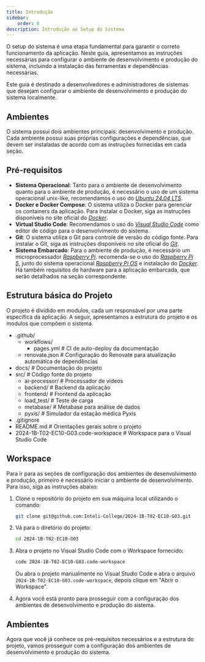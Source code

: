 ```yaml
---
title: Introdução
sidebar:
    order: 0
description: Introdução ao Setup do Sistema
---
```



O setup do sistema é uma etapa fundamental para garantir o correto funcionamento da aplicação. Neste guia, apresentamos as instruções necessárias para configurar o ambiente de desenvolvimento e produção do sistema, incluindo a instalação das ferramentas e dependências necessárias.

<Aside>Este guia é destinado a desenvolvedores e administradores de sistemas que desejam configurar o ambiente de desenvolvimento e produção do sistema localmente.</Aside>

## Ambientes

O sistema possui dois ambientes principais: desenvolvimento e produção. Cada ambiente possui suas próprias configurações e dependências, que devem ser instaladas de acordo com as instruções fornecidas em cada seção.

## Pré-requisitos

-   **Sistema Operacional**: Tanto para o ambiente de desenvolvimento quanto para o ambiente de produção, é necessário o uso de um sistema operacional unix-like, recomendamos o uso do [_Ubuntu 24.04 LTS_](https://ubuntu.com/download/desktop).
-   **Docker e Docker Compose**: O sistema utiliza o Docker para gerenciar os containers da aplicação. Para instalar o Docker, siga as instruções disponíveis no site oficial do [_Docker_](https://docs.docker.com/get-docker/).
-   **Virtual Studio Code**: Recomendamos o uso do [_Visual Studio Code_](https://code.visualstudio.com/) como editor de código para o desenvolvimento do sistema.
-   **Git**: O sistema utiliza o Git para controle de versão do código fonte. Para instalar o Git, siga as instruções disponíveis no site oficial do [_Git_](https://git-scm.com/).
-   **Sistema Embarcado**: Para o ambiente de produção, é necessário um microprocessador [_Raspberry Pi_](https://www.raspberrypi.org/). recomenda-se o uso do [_Raspberry Pi 5_](https://www.raspberrypi.com/products/raspberry-pi-5/), junto do sistema operacional [_Raspberry Pi OS_](https://www.raspberrypi.org/software/) e instalação do [_Docker_](https://docs.docker.com/get-docker/). Há também requisitos de hardware para a aplicação embarcada, que serão detalhados na seção correspondente.

## Estrutura básica do Projeto

O projeto é dividido em modulos, cada um responsável por uma parte específica da aplicação. A seguir, apresentamos a estrutura do projeto e os modulos que compõem o sistema.


<FileTree>

-   .github/
    -   workflows/
        -   pages.yml # CI de auto-deploy da documentação
    -   renovate.json # Configuração do Renovate para atualização automática de dependências
-   docs/ # Documentação do projeto
-   src/ # Código fonte do projeto
    -   ai-processor/ # Processador de vídeos
    -   backend/ # Backend da aplicação
    -   frontend/ # Frontend da aplicação
    -   load_test/ # Teste de carga
    -   metabase/ # Metabase para análise de dados
    -   pyxis/ # Simulador da estação médica Pyxis
-   .gitignore
-   README.md # Orientações gerais sobre o projeto
-   2024-1B-T02-EC10-G03.code-workspace # Workspace para o Visual Studio Code

</FileTree>

## Workspace

Para ir para as seções de configuração dos ambientes de desenvolvimento e produção, primeiro é necessário iniciar o ambiente de desenvolvimento. Para isso, siga as instruções abaixo:


<Steps>

1. Clone o repositório do projeto em sua máquina local utilizando o comando:

    ```bash title="Terminal"
    git clone git@github.com:Inteli-College/2024-1B-T02-EC10-G03.git
    ```

2. Vá para o diretório do projeto:

    ```bash title="Terminal"
    cd 2024-1B-T02-EC10-G03
    ```

3. Abra o projeto no Visual Studio Code com o Workspace fornecido:

    ```bash title="Terminal"
    code 2024-1B-T02-EC10-G03.code-workspace
    ```

    Ou abra o projeto manualmente no Visual Studio Code e abra o arquivo `2024-1B-T02-EC10-G03.code-workspace`, depois clique em "Abrir o Workspace".

4. Agora você está pronto para prosseguir com a configuração dos ambientes de desenvolvimento e produção do sistema.

</Steps>

## Ambientes

Agora que você já conhece os pré-requisitos necessários e a estrutura do projeto, vamos prosseguir com a configuração dos ambientes de desenvolvimento e produção do sistema.


<CardGrid>
	<LinkCard title="Desenvolvimento" description="Configuração do ambiente de desenvolvimento do sistema." href="/2024-1B-T02-EC10-G03/sprint-1/system/setup/production/" />
	<LinkCard title="Produção" description="Configuração do ambiente de produção do sistema." href="/2024-1B-T02-EC10-G03/sprint-1/system/setup/development/" />
</CardGrid>
